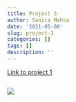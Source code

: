 ```yaml
---
title: Project 3
author: Sanica Mehta
date: '2021-05-08'
slug: project-3
categories: []
tags: []
description: ''
---
```


[Link to project 1](/project/project1/)

```R

```
![](/post/2021-05-08-project-3_files/11866326_1034007186612163_5455387299129461754_n.jpg)

